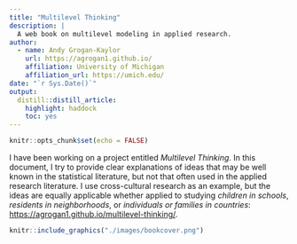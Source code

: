 ```yaml
---
title: "Multilevel Thinking"
description: |
  A web book on multilevel modeling in applied research.
author:
  - name: Andy Grogan-Kaylor 
    url: https://agrogan1.github.io/
    affiliation: University of Michigan
    affiliation_url: https://umich.edu/
date: "`r Sys.Date()`"
output:
  distill::distill_article:
    highlight: haddock
    toc: yes
---
```


```r

knitr::opts_chunk$set(echo = FALSE)

```

I have been working on a project entitled *Multilevel Thinking*. In this document, I try to provide clear explanations of ideas that may be well known in the statistical literature, but not that often used in the applied research literature. I use cross-cultural research as an example, but the ideas are equally applicable whether applied to studying *children in schools*, *residents in neighborhoods*, or *individuals or families in countries*:  [https://agrogan1.github.io/multilevel-thinking/](https://agrogan1.github.io/multilevel-thinking/).

```r

knitr::include_graphics("./images/bookcover.png")

```












